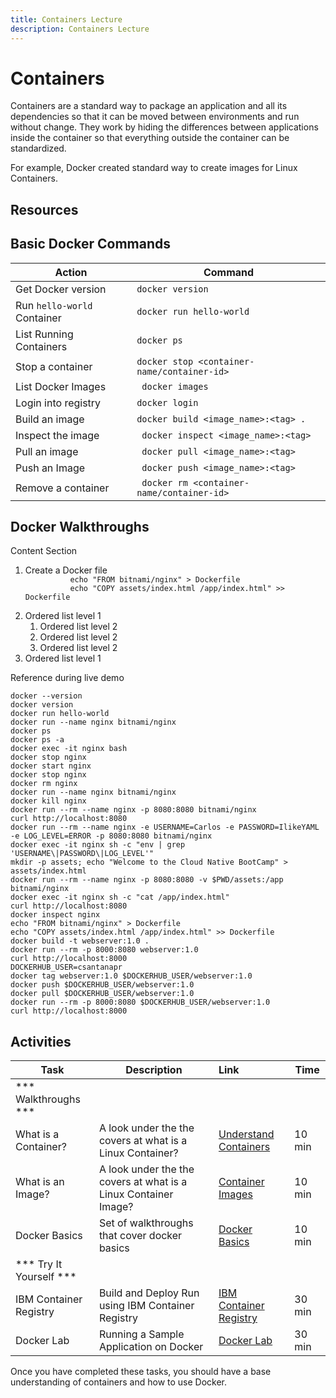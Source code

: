 ```yaml
---
title: Containers Lecture
description: Containers Lecture
---
```


# Containers

Containers are a standard way to package an application and all its dependencies so that it can be moved between environments and run without change. They work by hiding the differences between applications inside the container so that everything outside the container can be standardized.

For example, Docker created standard way to create images for Linux Containers.

## Resources

<MiniCard title="Container Basics Presentation" href="/slides/02-Containers-Basics.pdf">
</MiniCard>

## Basic Docker Commands

| Action   	| Command   |
|-------	|------------	|
| Get Docker version   | ` docker version ` |
| Run `hello-world` Container  	| ` docker run hello-world ` |
| List Running Containers  	| ```docker ps``` |
| Stop a container 	| `docker stop <container-name/container-id>`   |
| List Docker Images	| ` docker images` |
| Login into registry 	| `docker login` |
| Build an image 	| ` docker build <image_name>:<tag> . `   |
| Inspect the image 	| ` docker inspect <image_name>:<tag>`   |
| Pull an image 	| ` docker pull <image_name>:<tag>`   |
| Push an Image 	| ` docker push <image_name>:<tag>`  |	
| Remove a container  	| ` docker rm <container-name/container-id>` |


## Docker Walkthroughs

<Accordion>
  <AccordionItem title="Running a Hello World Container">
      Content Section
  </AccordionItem>
  <AccordionItem title="Building and Running a Docker Image">
    <ol>
      <li>
        Create a Docker file          
        <code>
          echo "FROM bitnami/nginx" > Dockerfile
          echo "COPY assets/index.html /app/index.html" >> Dockerfile 
        </code>
      </li>
      <li>
        Ordered list level 1
        <ol nested>
          <li>
            Ordered list level 2
          </li>
          <li>
            Ordered list level 2
          </li>
          <li>
            Ordered list level 2
          </li>
        </ol>
      </li>
      <li>
        Ordered list level 1
      </li>
    </ol>
  </AccordionItem>
  <AccordionItem title="Pushing to a Container Registry">  

  </AccordionItem>
</Accordion>

Reference during live demo
```
docker --version
docker version
docker run hello-world
docker run --name nginx bitnami/nginx
docker ps
docker ps -a
docker exec -it nginx bash
docker stop nginx
docker start nginx
docker stop nginx
docker rm nginx
docker run --name nginx bitnami/nginx
docker kill nginx
docker run --rm --name nginx -p 8080:8080 bitnami/nginx
curl http://localhost:8080
docker run --rm --name nginx -e USERNAME=Carlos -e PASSWORD=IlikeYAML -e LOG_LEVEL=ERROR -p 8080:8080 bitnami/nginx
docker exec -it nginx sh -c "env | grep 'USERNAME\|PASSWORD\|LOG_LEVEL'"
mkdir -p assets; echo "Welcome to the Cloud Native BootCamp" > assets/index.html
docker run --rm --name nginx -p 8080:8080 -v $PWD/assets:/app bitnami/nginx
docker exec -it nginx sh -c "cat /app/index.html"
curl http://localhost:8080
docker inspect nginx
echo "FROM bitnami/nginx" > Dockerfile
echo "COPY assets/index.html /app/index.html" >> Dockerfile
docker build -t webserver:1.0 .
docker run --rm -p 8000:8080 webserver:1.0
curl http://localhost:8000
DOCKERHUB_USER=csantanapr
docker tag webserver:1.0 $DOCKERHUB_USER/webserver:1.0
docker push $DOCKERHUB_USER/webserver:1.0
docker pull $DOCKERHUB_USER/webserver:1.0
docker run --rm -p 8000:8080 $DOCKERHUB_USER/webserver:1.0
curl http://localhost:8000
```


## Activities

| Task                            | Description         | Link        | Time    |
| --------------------------------| ------------------  |:----------- |---------|
| *** Walkthroughs ***                         |         |         |     |
| What is a Container? | A look under the the covers at what is a Linux Container? | <a href="https://www.katacoda.com/courses/container-runtimes/what-is-a-container" target="_blank">Understand Containers</a> | 10 min |
| What is an Image? | A look under the the covers at what is a Linux Container Image? | <a href="https://www.katacoda.com/courses/container-runtimes/what-is-a-container-image" target="_blank">Container Images</a> | 10 min |
| Docker Basics | Set of walkthroughs that cover docker basics | <a href="https://www.katacoda.com/courses/docker" target="_blank">Docker Basics</a> | 10 min |
| *** Try It Yourself ***                         |         |         |     |
| IBM Container Registry | Build and Deploy Run using IBM Container Registry  | [IBM Container Registry](./activities/ibmcloud-cr) | 30 min |
| Docker Lab | Running a Sample Application on Docker | [Docker Lab](./activities/) | 30 min |


Once you have completed these tasks, you should have a base understanding of containers and how to use Docker.
